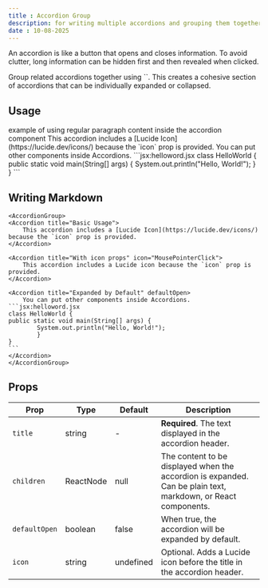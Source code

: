 ```yaml
---
title : Accordion Group
description: for writing multiple accordions and grouping them together
date : 10-08-2025
---
```


An accordion is like a button that opens and closes information. To avoid clutter, long information can be hidden first and then revealed when clicked.

<Note type="note" title="Note">
  Group related accordions together using `<AccordionGroup>`. This creates a cohesive section of accordions that can be individually expanded or collapsed.
</Note>

## Usage

<AccordionGroup>
<Accordion title="Basic Usage">
    example of using regular paragraph content inside the accordion component
</Accordion>

<Accordion title="With icon props" icon="MousePointerClick">
    This accordion includes a [Lucide Icon](https://lucide.dev/icons/) because the `icon` prop is provided.
</Accordion>

<Accordion title="Expanded by Default" defaultOpen>
    You can put other components inside Accordions.
```jsx:helloword.jsx
class HelloWorld {
public static void main(String[] args) {
        System.out.println("Hello, World!");
        }
}
```
</Accordion>
</AccordionGroup>

## Writing Markdown

````plaintext
<AccordionGroup>
<Accordion title="Basic Usage">
    This accordion includes a [Lucide Icon](https://lucide.dev/icons/) because the `icon` prop is provided.
</Accordion>

<Accordion title="With icon props" icon="MousePointerClick">
    This accordion includes a Lucide icon because the `icon` prop is provided.
</Accordion>

<Accordion title="Expanded by Default" defaultOpen>
    You can put other components inside Accordions.
```jsx:helloword.jsx
class HelloWorld {
public static void main(String[] args) {
        System.out.println("Hello, World!");
        }
}
```
</Accordion>
</AccordionGroup>
````

## Props

| Prop | Type | Default | Description |
|------|------|---------|-------------|
| `title` | string | - | **Required**. The text displayed in the accordion header. |
| `children` | ReactNode | null | The content to be displayed when the accordion is expanded. Can be plain text, markdown, or React components. |
| `defaultOpen` | boolean | false | When true, the accordion will be expanded by default. |
| `icon` | string | undefined | Optional. Adds a Lucide icon before the title in the accordion header. |